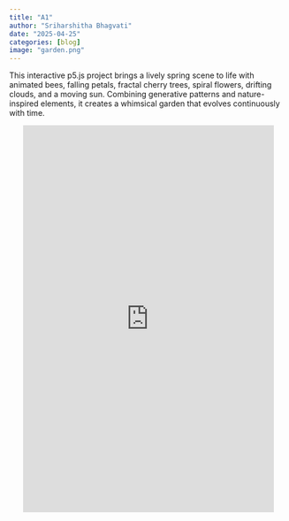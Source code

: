 ```yaml
---
title: "A1"
author: "Sriharshitha Bhagvati"
date: "2025-04-25"
categories: [blog]
image: "garden.png"
---
```


This interactive p5.js project brings a lively spring scene to life with animated bees, falling petals, fractal cherry trees, spiral flowers, drifting clouds, and a moving sun. Combining generative patterns and nature-inspired elements, it creates a whimsical garden that evolves continuously with time.

::: {#p5-container}
<iframe src="https://editor.p5js.org/sriharshitha/full/VymT0Gh7H" width="90%" height="700px" style="border: none; display: block; margin: 0 auto;">

</iframe>
:::

